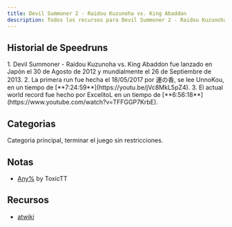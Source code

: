 ```yaml
---
title: Devil Summoner 2 - Raidou Kuzunoha vs. King Abaddon
description: Todos los recursos para Devil Summoner 2 - Raidou Kuzunoha vs. King Abaddon
---
```



<DocsHero 
    content="Devil Summoner - Raidou Kuzunoha vs. King Abaddon es la cuarta entrega en la saga de Devil Summoner."
    srcUrl={cover}
    alt="Devil Summoner - Raidou Kuzunoha vs. King Abaddon Cover"
/>

<LinkCard title="Leaderboards" href="https://www.speedrun.com/raidou2" description="Ver todas las runs en Speedrun.com"/>

## Historial de Speedruns
<Steps>
1. Devil Summoner - Raidou Kuzunoha vs. King Abaddon fue lanzado en Japón el 30 de Agosto de 2012 y mundialmente el 26 de Septiembre de 2013.
2. La primera run fue hecha el 18/05/2017 por 運の香, se lee UnnoKou, en un tiempo de [**7:24:59**](https://youtu.be/jVc8MkL5pZ4).
3. El actual world record fue hecho por ExcelitoL en un tiempo de [**6:56:18**](https://www.youtube.com/watch?v=TFFGGP7KrbE).
</Steps>

## Categorias
<CardGrid>
    <Card title="Any%">Categoria principal, terminar el juego sin restricciones.</Card>
</CardGrid>

## Notas
- [Any%](https://drive.google.com/file/d/1oznXQYGSFAJ2KESfhrXt1E_UM8SlCEcm/view?usp=sharing) by ToxicTT

## Recursos
- [atwiki](https://w.atwiki.jp/abaddon/)
